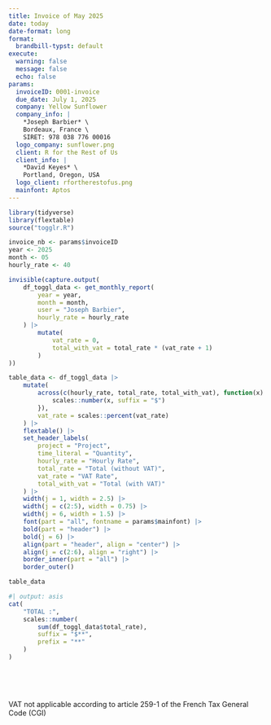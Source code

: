 ```yaml
---
title: Invoice of May 2025
date: today
date-format: long
format:
  brandbill-typst: default
execute: 
  warning: false
  message: false
  echo: false
params:
  invoiceID: 0001-invoice
  due_date: July 1, 2025
  company: Yellow Sunflower
  company_info: |
    *Joseph Barbier* \
    Bordeaux, France \
    SIRET: 978 038 776 00016 
  logo_company: sunflower.png
  client: R for the Rest of Us
  client_info: |
    *David Keyes* \
    Portland, Oregon, USA
  logo_client: rfortherestofus.png
  mainfont: Aptos
---
```


```r
library(tidyverse)
library(flextable)
source("togglr.R")

invoice_nb <- params$invoiceID
year <- 2025
month <- 05
hourly_rate <- 40

invisible(capture.output(
    df_toggl_data <- get_monthly_report(
        year = year,
        month = month,
        user = "Joseph Barbier",
        hourly_rate = hourly_rate
    ) |>
        mutate(
            vat_rate = 0,
            total_with_vat = total_rate * (vat_rate + 1)
        )
))

table_data <- df_toggl_data |>
    mutate(
        across(c(hourly_rate, total_rate, total_with_vat), function(x) {
            scales::number(x, suffix = "$")
        }),
        vat_rate = scales::percent(vat_rate)
    ) |>
    flextable() |>
    set_header_labels(
        project = "Project",
        time_literal = "Quantity",
        hourly_rate = "Hourly Rate",
        total_rate = "Total (without VAT)",
        vat_rate = "VAT Rate",
        total_with_vat = "Total (with VAT)"
    ) |>
    width(j = 1, width = 2.5) |>
    width(j = c(2:5), width = 0.75) |>
    width(j = 6, width = 1.5) |>
    font(part = "all", fontname = params$mainfont) |>
    bold(part = "header") |>
    bold(j = 6) |>
    align(part = "header", align = "center") |>
    align(j = c(2:6), align = "right") |>
    border_inner(part = "all") |>
    border_outer()

table_data
```

```r
#| output: asis
cat(
    "TOTAL :",
    scales::number(
        sum(df_toggl_data$total_rate),
        suffix = "$**",
        prefix = "**"
    )
)
```

\

\

VAT not applicable according to article 259-1 of the French Tax General Code (CGI)



